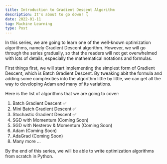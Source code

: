 ```yaml
---
title: Introduction to Gradient Descent Algorithm
description: It's about to go down! 👇
date: 2022-01-11
tag: Machine Learning
type: Post
---
```


In this series, we are going to learn one of the well-known optimization algorithms, namely Gradient Descent algorithm.
However, we will go through the series gradually, so that the readers will not get overwhelmed with lots of details, especially the mathematical notations and formulas.

First things first, we will start implementing the simplest form of Gradient Descent, which is Batch Gradient Descent.
By tweaking abit the formula and adding some complexities into the algorithm little by little, we can get all the way to developing Adam and many of its variations.

Here is the list of algorithms that we are going to cover:

1. Batch Gradient Descent ✅
2. Mini Batch Gradient Descent ✅
3. Stochastic Gradient Descent ✅
4. SGD with Momentum (Coming Soon)
5. SGD with Nesterov & Momentum (Coming Soon)
6. Adam (Coming Soon)
7. AdaGrad (Coming Soon)
7. Many more ...

By the end of this series, we will be able to write optimization algorithms from scratch in Python.